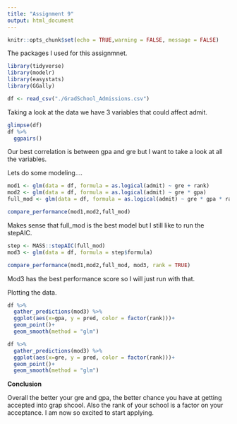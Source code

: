 ```yaml
---
title: "Assignment 9"
output: html_document
---
```


```r
knitr::opts_chunk$set(echo = TRUE,warning = FALSE, message = FALSE)
```

The packages I used for this assignmnet. 
```r
library(tidyverse)
library(modelr)
library(easystats)
library(GGally)
```



```r
df <- read_csv("./GradSchool_Admissions.csv")
```

Taking a look at the data we have 3 variables that could affect admit. 
```r
glimpse(df)
df %>% 
  ggpairs()
```
Our best correlation is between gpa and gre but I want to take a look at all the variables.  


Lets do some modeling....
```r
mod1 <- glm(data = df, formula = as.logical(admit) ~ gre + rank)
mod2 <- glm(data = df, formula = as.logical(admit) ~ gre * gpa)
full_mod <- glm(data = df, formula = as.logical(admit) ~ gre * gpa * rank)

compare_performance(mod1,mod2,full_mod)
```

Makes sense that full_mod is the best model but I still like to run the stepAIC.

```r
step <- MASS::stepAIC(full_mod)
mod3 <- glm(data = df, formula = step$formula)

```
```r
compare_performance(mod1,mod2,full_mod, mod3, rank = TRUE)
```
Mod3 has the best performance score so I will just run with that.


Plotting the data. 

```r
df %>% 
  gather_predictions(mod3) %>% 
  ggplot(aes(x=gpa, y = pred, color = factor(rank)))+
  geom_point()+
  geom_smooth(method = "glm")
```

```r
df %>% 
  gather_predictions(mod3) %>% 
  ggplot(aes(x=gre, y = pred, color = factor(rank)))+
  geom_point()+
  geom_smooth(method = "glm")
```  

**Conclusion**  

Overall the better your gre and gpa, the better chance you have at getting accepted into grap shcool. Also the rank of your school is a factor on your acceptance. I am now so excited to start applying.  








